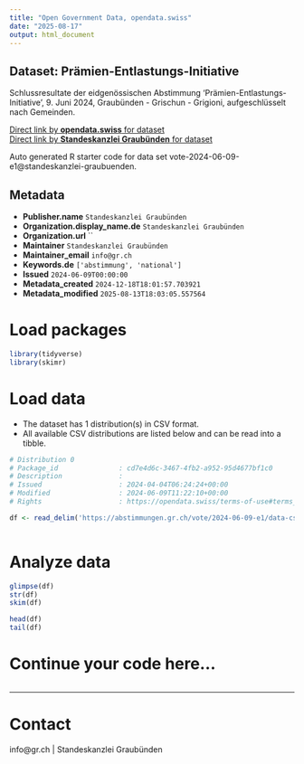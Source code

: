 ```yaml
---
title: "Open Government Data, opendata.swiss"
date: "2025-08-17"
output: html_document
---
```


## Dataset: Prämien-Entlastungs-Initiative

Schlussresultate der eidgenössischen Abstimmung 'Prämien-Entlastungs-Initiative', 9. Juni 2024, Graubünden - Grischun - Grigioni, aufgeschlüsselt nach Gemeinden.

[Direct link by **opendata.swiss** for dataset](https://opendata.swiss/de/dataset/pramien-entlastungs-initiative)<br>
[Direct link by **Standeskanzlei Graubünden** for dataset](https://abstimmungen.gr.ch/vote/2024-06-09-e1/data)

Auto generated R starter code for data set vote-2024-06-09-e1@standeskanzlei-graubuenden.

## Metadata

- **Publisher.name** `Standeskanzlei Graubünden`
- **Organization.display_name.de** `Standeskanzlei Graubünden`
- **Organization.url** ``
- **Maintainer** `Standeskanzlei Graubünden`
- **Maintainer_email** `info@gr.ch`
- **Keywords.de** `['abstimmung', 'national']`
- **Issued** `2024-06-09T00:00:00`
- **Metadata_created** `2024-12-18T18:01:57.703921`
- **Metadata_modified** `2025-08-13T18:03:05.557564`


# Load packages

```r

library(tidyverse)
library(skimr)

```

# Load data

-   The dataset has 1 distribution(s) in CSV format.
-   All available CSV distributions are listed below and can be read into a tibble.

```r

# Distribution 0
# Package_id               : cd7e4d6c-3467-4fb2-a952-95d4677bf1c0
# Description              : 
# Issued                   : 2024-04-04T06:24:24+00:00
# Modified                 : 2024-06-09T11:22:10+00:00
# Rights                   : https://opendata.swiss/terms-of-use#terms_by

df <- read_delim('https://abstimmungen.gr.ch/vote/2024-06-09-e1/data-csv')



```

# Analyze data

```r

glimpse(df)
str(df)
skim(df)

head(df)
tail(df)

```

# Continue your code here...

```r

```

------------------------------------------------------------------------

# Contact

info@gr.ch | Standeskanzlei Graubünden
